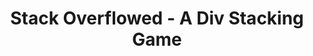 ---
title: "Stack Overflowed - A Div Stacking Game"
publishedAt: "2024-11-30"
summary: "Div Tower - where you have to center the div! Align it if you can!"
images:
  - "/images/projects/stackoverflowed/css.gif"
  - "/images/projects/stackoverflowed/demo.mp4"
team:
  - name: "Suvan GS"
    role: "Student Developer"
    avatar: "/images/avatar.png"
    linkedIn: "https://www.linkedin.com/in/suvan-gowri-shanker-596943261/"
  - name: "Vinay Rajan"
    role: "Student Developer"
    avatar: "/images/vinay.png"
    linkedIn: "https://www.linkedin.com/in/https://www.linkedin.com/in/vinay-rajan-s-b63248250"
---